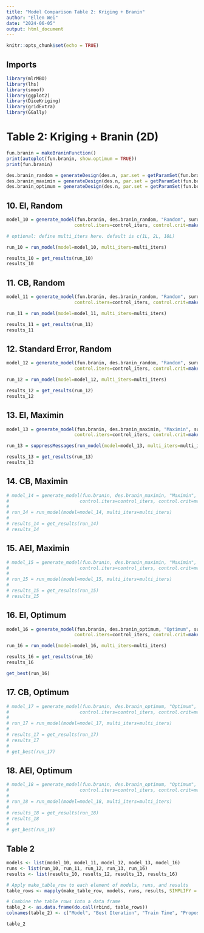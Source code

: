 ```yaml
---
title: "Model Comparison Table 2: Kriging + Branin"
author: "Ellen Wei"
date: "2024-06-05"
output: html_document
---
```


```r
knitr::opts_chunk$set(echo = TRUE)
```

## Imports
```r
library(mlrMBO)
library(lhs)
library(smoof)
library(ggplot2)
library(DiceKriging)
library(gridExtra)
library(GGally)
```

# Table 2: Kriging + Branin (2D)

```r
fun.branin = makeBraninFunction()
print(autoplot(fun.branin, show.optimum = TRUE))
print(fun.branin)

des.branin_random = generateDesign(des.n, par.set = getParamSet(fun.branin), randomLHS)
des.branin_maximin = generateDesign(des.n, par.set = getParamSet(fun.branin), maximinLHS)
des.branin_optimum = generateDesign(des.n, par.set = getParamSet(fun.branin), optimumLHS)

```


## 10. EI, Random

```r

model_10 = generate_model(fun.branin, des.branin_random, "Random", surr.km, 
                         control.iters=control_iters, control.crit=makeMBOInfillCritEI())

# optional: define multi_iters here. default is c(1L, 2L, 10L)

run_10 = run_model(model=model_10, multi_iters=multi_iters)

results_10 = get_results(run_10)
results_10

```

## 11. CB, Random

```r

model_11 = generate_model(fun.branin, des.branin_random, "Random", surr.km,
                         control.iters=control_iters, control.crit=makeMBOInfillCritCB())

run_11 = run_model(model=model_11, multi_iters=multi_iters)

results_11 = get_results(run_11)
results_11
```


## 12. Standard Error, Random

```r
model_12 = generate_model(fun.branin, des.branin_random, "Random", surr.km,
                         control.iters=control_iters, control.crit=makeMBOInfillCritStandardError())

run_12 = run_model(model=model_12, multi_iters=multi_iters)

results_12 = get_results(run_12)
results_12

```

## 13. EI, Maximin

```r

model_13 = generate_model(fun.branin, des.branin_maximin, "Maximin", surr.km, 
                         control.iters=control_iters, control.crit=makeMBOInfillCritEI())

run_13 = suppressMessages(run_model(model=model_13, multi_iters=multi_iters))

results_13 = get_results(run_13)
results_13

```

## 14. CB, Maximin

```r

# model_14 = generate_model(fun.branin, des.branin_maximin, "Maximin", surr.km,
#                          control.iters=control_iters, control.crit=makeMBOInfillCritCB())
# 
# run_14 = run_model(model=model_14, multi_iters=multi_iters)
# 
# results_14 = get_results(run_14)
# results_14

```


## 15. AEI, Maximin

```r
# model_15 = generate_model(fun.branin, des.branin_maximin, "Maximin", surr.km,
#                          control.iters=control_iters, control.crit=makeMBOInfillCritAEI())
# 
# run_15 = run_model(model=model_15, multi_iters=multi_iters)
# 
# results_15 = get_results(run_15)
# results_15

```

## 16. EI, Optimum

```r
model_16 = generate_model(fun.branin, des.branin_optimum, "Optimum", surr.km, 
                         control.iters=control_iters, control.crit=makeMBOInfillCritEI())

run_16 = run_model(model=model_16, multi_iters=multi_iters)

results_16 = get_results(run_16)
results_16

get_best(run_16)

```


## 17. CB, Optimum

```r
# model_17 = generate_model(fun.branin, des.branin_optimum, "Optimum", surr.km,
#                          control.iters=control_iters, control.crit=makeMBOInfillCritCB())
# 
# run_17 = run_model(model=model_17, multi_iters=multi_iters)
# 
# results_17 = get_results(run_17)
# results_17
# 
# get_best(run_17)
```


## 18. AEI, Optimum

```r
# model_18 = generate_model(fun.branin, des.branin_optimum, "Optimum", surr.km,
#                          control.iters=control_iters, control.crit=makeMBOInfillCritAEI())
# 
# run_18 = run_model(model=model_18, multi_iters=multi_iters)
# 
# results_18 = get_results(run_18)
# results_18
# 
# get_best(run_18)
```


## Table 2

```r
models <- list(model_10, model_11, model_12, model_13, model_16)
runs <- list(run_10, run_11, run_12, run_13, run_16)
results <- list(results_10, results_12, results_13, results_16)

# Apply make_table_row to each element of models, runs, and results
table_rows <- mapply(make_table_row, models, runs, results, SIMPLIFY = FALSE)

# Combine the table rows into a data frame
table_2 <- as.data.frame(do.call(rbind, table_rows))
colnames(table_2) <- c("Model", "Best Iteration", "Train Time", "Propose Time", "Sum SE")

table_2
```

